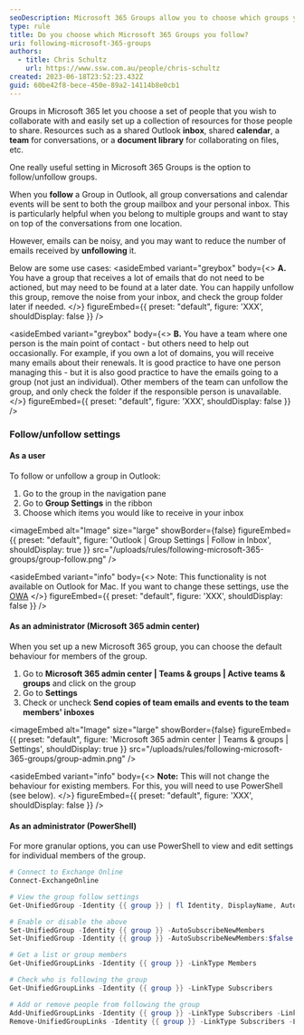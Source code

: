 ```yaml
---
seoDescription: Microsoft 365 Groups allow you to choose which groups you follow and set up shared resources for collaboration, with options to reduce inbox noise by unfollowing or changing default behavior as an administrator.
type: rule
title: Do you choose which Microsoft 365 Groups you follow?
uri: following-microsoft-365-groups
authors:
  - title: Chris Schultz
    url: https://www.ssw.com.au/people/chris-schultz
created: 2023-06-18T23:52:23.432Z
guid: 60be42f8-bece-450e-89a2-14114b8e0cb1
---
```


Groups in Microsoft 365 let you choose a set of people that you wish to collaborate with and easily set up a collection of resources for those people to share. Resources such as a shared Outlook **inbox**, shared **calendar**, a **team** for conversations, or a **document library** for collaborating on files, etc.

One really useful setting in Microsoft 365 Groups is the option to follow/unfollow groups.

When you **follow** a Group in Outlook, all group conversations and calendar events will be sent to both the group mailbox and your personal inbox. This is particularly helpful when you belong to multiple groups and want to stay on top of the conversations from one location.

However, emails can be noisy, and you may want to reduce the number of emails received by **unfollowing** it.

Below are some use cases:
<asideEmbed
  variant="greybox"
  body={<>
    **A.** You have a group that receives a lot of emails that do not need to be actioned, but may need to be found at a later date. You can happily unfollow this group, remove the noise from your inbox, and check the group folder later if needed.
  </>}
  figureEmbed={{
    preset: "default",
    figure: 'XXX',
    shouldDisplay: false
  }}
/>

<asideEmbed
  variant="greybox"
  body={<>
    **B.** You have a team where one person is the main point of contact - but others need to help out occasionally. For example, if you own a lot of domains, you will receive many emails about their renewals. It is good practice to have one person managing this - but it is also good practice to have the emails going to a group (not just an individual). Other members of the team can unfollow the group, and only check the folder if the responsible person is unavailable.
  </>}
  figureEmbed={{
    preset: "default",
    figure: 'XXX',
    shouldDisplay: false
  }}
/>

### Follow/unfollow settings

#### As a user

To follow or unfollow a group in Outlook:

1. Go to the group in the navigation pane
2. Go to **Group Settings** in the ribbon
3. Choose which items you would like to receive in your inbox


<imageEmbed
  alt="Image"
  size="large"
  showBorder={false}
  figureEmbed={{
    preset: "default",
    figure: 'Outlook | Group Settings | Follow in Inbox',
    shouldDisplay: true
  }}
  src="/uploads/rules/following-microsoft-365-groups/group-follow.png"
/>

<asideEmbed
  variant="info"
  body={<>
    Note: This functionality is not available on Outlook for Mac. If you want to change these settings, use the [OWA](https://outlook.office.com/mail)
  </>}
  figureEmbed={{
    preset: "default",
    figure: 'XXX',
    shouldDisplay: false
  }}
/>

#### As an administrator (Microsoft 365 admin center)

When you set up a new Microsoft 365 group, you can choose the default behaviour for members of the group.

1. Go to **Microsoft 365 admin center | Teams & groups | Active teams & groups** and click on the group
2. Go to **Settings**
3. Check or uncheck **Send copies of team emails and events to the team members' inboxes**


<imageEmbed
  alt="Image"
  size="large"
  showBorder={false}
  figureEmbed={{
    preset: "default",
    figure: 'Microsoft 365 admin center | Teams & groups | Settings',
    shouldDisplay: true
  }}
  src="/uploads/rules/following-microsoft-365-groups/group-admin.png"
/>

<asideEmbed
  variant="info"
  body={<>
    **Note:** This will not change the behaviour for existing members. For this, you will need to use PowerShell (see below).
  </>}
  figureEmbed={{
    preset: "default",
    figure: 'XXX',
    shouldDisplay: false
  }}
/>

#### As an administrator (PowerShell)

For more granular options, you can use PowerShell to view and edit settings for individual members of the group.

```powershell
# Connect to Exchange Online
Connect-ExchangeOnline

# View the group follow settings
Get-UnifiedGroup -Identity {{ group }} | fl Identity, DisplayName, AutoSubscribeNewMembers

# Enable or disable the above
Set-UnifiedGroup -Identity {{ group }} -AutoSubscribeNewMembers
Set-UnifiedGroup -Identity {{ group }} -AutoSubscribeNewMembers:$false

# Get a list or group members
Get-UnifiedGroupLinks -Identity {{ group }} -LinkType Members

# Check who is following the group
Get-UnifiedGroupLinks -Identity {{ group }} -LinkType Subscribers

# Add or remove people from following the group
Add-UnifiedGroupLinks -Identity {{ group }} -LinkType Subscribers -Links {{ User }}
Remove-UnifiedGroupLinks -Identity {{ group }} -LinkType Subscribers -Links {{ User }}
```